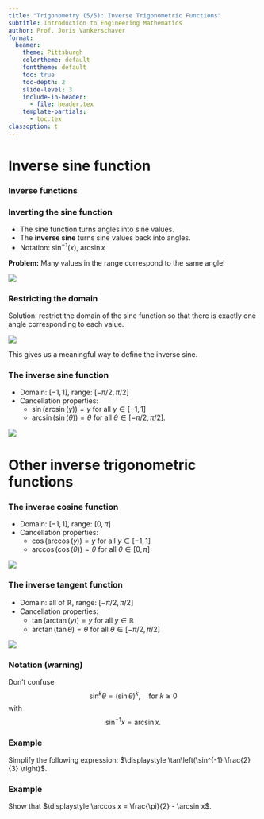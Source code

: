 ```yaml
---
title: "Trigonometry (5/5): Inverse Trigonometric Functions"
subtitle: Introduction to Engineering Mathematics
author: Prof. Joris Vankerschaver
format:
  beamer:
    theme: Pittsburgh
    colortheme: default
    fonttheme: default
    toc: true
    toc-depth: 2
    slide-level: 3
    include-in-header:
      - file: header.tex
    template-partials:
      - toc.tex
classoption: t
---
```


# Inverse sine function

### Inverse functions

### Inverting the sine function

- The sine function turns angles into sine values.
- The **inverse sine** turns sine values back into angles.
- Notation: $\sin^{-1}(x)$, $\arcsin x$

**Problem:** Many values in the range correspond to the same angle!

![](./images/01-trigonometry/inverse-sine-1.svg){fig-align="center"}

### Restricting the domain

Solution: restrict the domain of the sine function so that there is exactly one angle corresponding to each value. 

![](./images/01-trigonometry/inverse-sine-limited.svg)

This gives us a meaningful way to define the inverse sine.

### The inverse sine function

- Domain: $[-1, 1]$, range: $[-\pi/2, \pi/2]$
- Cancellation properties:
  - $\sin(\arcsin(y)) = y$ for all $y \in [-1, 1]$
  - $\arcsin(\sin(\theta)) = \theta$ for all $\theta \in [-\pi/2, \pi/2]$.


![](./images/01-trigonometry/inverse-sine-flipped.svg){fig-align="center"}

# Other inverse trigonometric functions

### The inverse cosine function

- Domain: $[-1, 1]$, range: $[0, \pi]$
- Cancellation properties:
  - $\cos(\arccos(y)) = y$ for all $y \in [-1, 1]$
  - $\arccos(\cos(\theta)) = \theta$ for all $\theta \in [0, \pi]$

![](./images/01-trigonometry/inverse-cosine-flipped.svg){fig-align="center"}

### The inverse tangent function

- Domain: all of $\mathbb{R}$, range: $[-\pi/2, \pi/2]$
- Cancellation properties:
  - $\tan(\arctan (y)) = y$ for all $y \in \mathbb{R}$
  - $\arctan(\tan \theta) = \theta$ for all $\theta \in [-\pi/2, \pi/2]$
  

![](./images/01-trigonometry/inverse-tangent-flipped.svg){fig-align="center"}

### Notation (warning)

Don't confuse
$$
    \sin^k \theta = (\sin \theta)^k, \quad \text{for $k \ge 0$}
$$
with
$$
    \sin^{-1} x = \arcsin x.
$$

### Example

Simplify the following expression: $\displaystyle \tan\left(\sin^{-1} \frac{2}{3} \right)$.

### Example

Show that $\displaystyle \arccos x = \frac{\pi}{2} - \arcsin x$.
